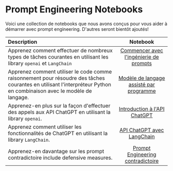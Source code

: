 # Prompt Engineering Notebooks

Voici une collection de notebooks que nous avons conçus pour vous aider à démarrer avec prompt engineering. D'autres seront bientôt ajoutés!

| Description   | Notebook   | 
| :------------ | :---------: | 
|Apprenez comment effectuer de nombreux types de tâches courantes en utilisant les library `openai` et `LangChain`|[Commencer avec l'ingénierie de prompts](https://github.com/ncuhome/Prompt-Engineering-Guide/blob/main/notebooks/pe-lecture.ipynb)|
|Apprenez comment utiliser le code comme raisonnement pour résoudre des tâches courantes en utilisant l'interpréteur Python en combinaison avec le modèle de langage.|[Modèle de langage assisté par programme](https://github.com/ncuhome/Prompt-Engineering-Guide/blob/main/notebooks/pe-pal.ipynb)|
|Apprenez-en plus sur la façon d'effectuer des appels aux API ChatGPT en utilisant la library `openai`.|[Introduction à l'API ChatGPT](https://github.com/ncuhome/Prompt-Engineering-Guide/blob/main/notebooks/pe-chatgpt-intro.ipynb)|
|Apprenez comment utiliser les fonctionnalités de ChatGPT en utilisant la library `LangChain`.|[API ChatGPT avec LangChain](https://github.com/ncuhome/Prompt-Engineering-Guide/blob/main/notebooks/pe-chatgpt-langchain.ipynb)|
|Apprenez-en davantage sur les prompt contradictoire include defensive measures.|[Prompt Engineering contradictoire](https://github.com/ncuhome/Prompt-Engineering-Guide/blob/main/notebooks/pe-chatgpt-adversarial.ipynb)|
